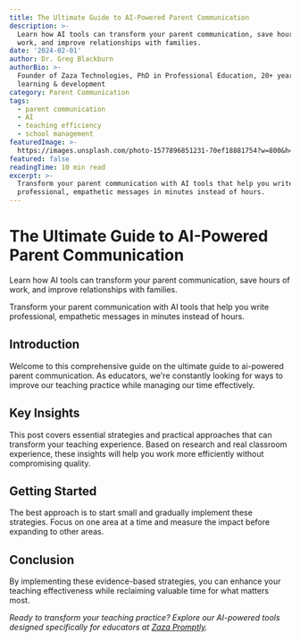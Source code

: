 ```yaml
---
title: The Ultimate Guide to AI-Powered Parent Communication
description: >-
  Learn how AI tools can transform your parent communication, save hours of
  work, and improve relationships with families.
date: '2024-02-01'
author: Dr. Greg Blackburn
authorBio: >-
  Founder of Zaza Technologies, PhD in Professional Education, 20+ years in
  learning & development
category: Parent Communication
tags:
  - parent communication
  - AI
  - teaching efficiency
  - school management
featuredImage: >-
  https://images.unsplash.com/photo-1577896851231-70ef18881754?w=800&h=400&fit=crop
featured: false
readingTime: 10 min read
excerpt: >-
  Transform your parent communication with AI tools that help you write
  professional, empathetic messages in minutes instead of hours.
---
```

# The Ultimate Guide to AI-Powered Parent Communication

Learn how AI tools can transform your parent communication, save hours of work, and improve relationships with families.

Transform your parent communication with AI tools that help you write professional, empathetic messages in minutes instead of hours.

## Introduction

Welcome to this comprehensive guide on the ultimate guide to ai-powered parent communication. As educators, we're constantly looking for ways to improve our teaching practice while managing our time effectively.

## Key Insights

This post covers essential strategies and practical approaches that can transform your teaching experience. Based on research and real classroom experience, these insights will help you work more efficiently without compromising quality.

## Getting Started

The best approach is to start small and gradually implement these strategies. Focus on one area at a time and measure the impact before expanding to other areas.

## Conclusion

By implementing these evidence-based strategies, you can enhance your teaching effectiveness while reclaiming valuable time for what matters most.

*Ready to transform your teaching practice? Explore our AI-powered tools designed specifically for educators at [Zaza Promptly](/promptly).*
